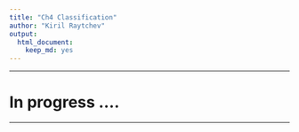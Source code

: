 ```yaml
---
title: "Ch4 Classification"
author: "Kiril Raytchev"
output: 
  html_document: 
    keep_md: yes
---
```


***

# In progress ....

***